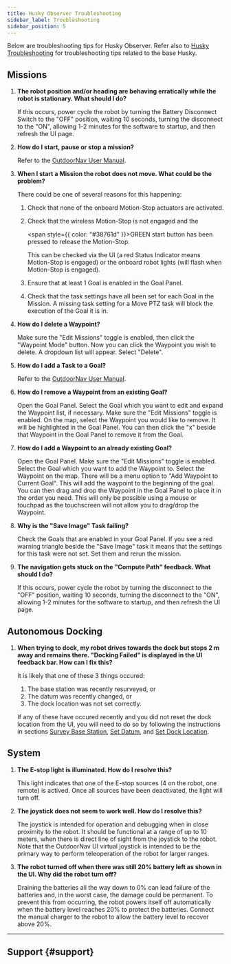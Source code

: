 ```yaml
---
title: Husky Observer Troubleshooting
sidebar_label: Troubleshooting
sidebar_position: 5
---
```


Below are troubleshooting tips for Husky Observer. Refer also to [Husky Troubleshooting](/docs/robots/outdoor_robots/husky/troubleshooting_husky) for
troubleshooting tips related to the base Husky.

## Missions

1. **The robot position and/or heading are behaving erratically
   while the robot is stationary. What should I do?**

   If this occurs, power cycle the robot by turning the Battery Disconnect Switch
   to the "OFF" position, waiting 10 seconds, turning the disconnect to the
   "ON", allowing 1-2 minutes for the software to startup, and then refresh
   the UI page.

1. **How do I start, pause or stop a mission?**

   Refer to the [OutdoorNav User Manual](/docs_outdoornav_user_manual/web_user_interface/ui_autonomous_mode#mission-execution).

1. **When I start a Mission the robot does not move. What could be the problem?**

   There could be one of several reasons for this happening:

   1. Check that none of the onboard Motion-Stop actuators are activated.
   1. Check that the wireless Motion-Stop is not engaged and the

      <span style={{ color: "#38761d" }}>GREEN</span> start button has been pressed to release the Motion-Stop.

      This can be checked via the UI (a red Status Indicator means Motion-Stop is
      engaged) or the onboard robot lights (will flash when Motion-Stop is engaged).

   1. Ensure that at least 1 Goal is enabled in the Goal Panel.

   1. Check that the task settings have all been set for each Goal in the Mission.
      A missing task setting for a Move PTZ task will block the execution of the Goal
      it is in.

1. **How do I delete a Waypoint?**

   Make sure the "Edit Missions" toggle is enabled, then click the "Waypoint Mode"
   button. Now you can click the Waypoint you wish to delete. A dropdown list will
   appear. Select "Delete".

1. **How do I add a Task to a Goal?**

   Refer to the [OutdoorNav User Manual](/docs_outdoornav_user_manual/web_user_interface/ui_autonomous_mode#add-task).

1. **How do I remove a Waypoint from an existing Goal?**

   Open the Goal Panel. Select the Goal which you want to edit and expand the
   Waypoint list, if necessary. Make sure the "Edit Missions" toggle is
   enabled. On the map, select the Waypoint you would like to remove. It will
   be highlighted in the Goal Panel. You can then click the "x" beside that
   Waypoint in the Goal Panel to remove it from the Goal.

1. **How do I add a Waypoint to an already existing Goal?**

   Open the Goal Panel. Make sure the "Edit Missions" toggle is enabled.
   Select the Goal which you want to add the Waypoint to. Select the Waypoint
   on the map. There will be a menu option to "Add Waypoint to Current Goal".
   This will add the waypoint to the beginning of the goal. You can then drag
   and drop the Waypoint in the Goal Panel to place it in the order you need.
   This will only be possible using a mouse or touchpad as the touchscreen
   will not allow you to drag/drop the Waypoint.

1. **Why is the "Save Image" Task failing?**

   Check the Goals that are enabled in your Goal Panel. If you see a red
   warning triangle beside the "Save Image" task it means that the
   settings for this task were not set. Set them and rerun the mission.

1. **The navigation gets stuck on the "Compute Path" feedback. What should I do?**

   If this occurs, power cycle the robot by turning the disconnect to the
   "OFF" position, waiting 10 seconds, turning the disconnect to the "ON",
   allowing 1-2 minutes for the software to startup, and then refresh the
   UI page.

## Autonomous Docking

1. **When trying to dock, my robot drives towards the dock but stops
   2 m away and remains there. "Docking Failed" is displayed in the UI
   feedback bar. How can I fix this?**

   It is likely that one of these 3 things occured:

   1. The base station was recently resurveyed, or
   1. The datum was recently changed, or
   1. The dock location was not set correctly.

   If any of these have occured recently and you did not reset the dock location
   from the UI, you will need to do so by following the instructions in
   sections [Survey Base Station](/docs/robots/solutions/husky_observer/user_manual_husky_observer#survey-base-station),
   [Set Datum](/docs/robots/solutions/husky_observer/user_manual_husky_observer#set-datum), and
   [Set Dock Location](/docs/robots/solutions/husky_observer/user_manual_husky_observer#set-dock-location).

## System

1. **The E-stop light is illuminated. How do I resolve this?**

   This light indicates that one of the E-stop sources (4 on the robot, one
   remote) is actived. Once all sources have been deactivated, the light
   will turn off.

1. **The joystick does not seem to work well. How do I resolve this?**

   The joystick is intended for operation and debugging when in close proximity
   to the robot. It should be functional at a range of up to 10 meters, when there is direct
   line of sight from the joystick to the robot. Note that the OutdoorNav UI virtual joystick is
   intended to be the primary way to perform teleoperation of the robot for larger ranges.

1. **The robot turned off when there was still 20% battery left as shown in the UI.
   Why did the robot turn off?**

   Draining the batteries all the way down to 0% can lead failure of the batteries and,
   in the worst case, the damage could be permanent. To prevent this from occurring, the
   robot powers itself off automatically when the battery level reaches 20% to protect the
   batteries. Connect the manual charger to the robot to allow the battery level to recover
   above 20%.

---

## Support {#support}

<Support />
